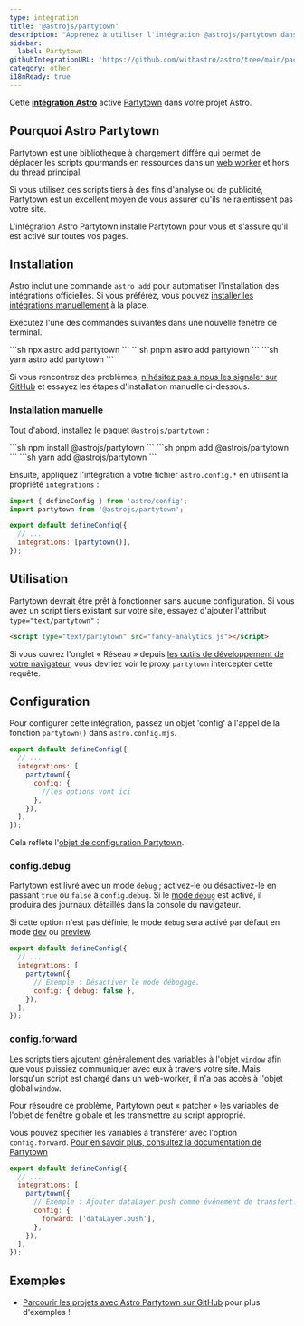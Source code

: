 ```yaml
---
type: integration
title: '@astrojs/partytown'
description: "Apprenez à utiliser l'intégration @astrojs/partytown dans votre projet Astro."
sidebar:
  label: Partytown
githubIntegrationURL: 'https://github.com/withastro/astro/tree/main/packages/integrations/partytown/'
category: other
i18nReady: true
---
```


Cette **[intégration Astro][astro-integration]** active [Partytown](https://partytown.builder.io/) dans votre projet Astro.

## Pourquoi Astro Partytown

Partytown est une bibliothèque à chargement différé qui permet de déplacer les scripts gourmands en ressources dans un [web worker](https://developer.mozilla.org/fr/docs/Web/API/Web_Workers_API) et hors du [thread principal](https://developer.mozilla.org/fr/docs/Glossary/Main_thread).

Si vous utilisez des scripts tiers à des fins d'analyse ou de publicité, Partytown est un excellent moyen de vous assurer qu'ils ne ralentissent pas votre site.

L'intégration Astro Partytown installe Partytown pour vous et s'assure qu'il est activé sur toutes vos pages.

## Installation

Astro inclut une commande `astro add` pour automatiser l'installation des intégrations officielles. Si vous préférez, vous pouvez [installer les intégrations manuellement](#installation-manuelle) à la place.

Exécutez l'une des commandes suivantes dans une nouvelle fenêtre de terminal.

<PackageManagerTabs>
  <Fragment slot="npm">
    ```sh
    npx astro add partytown
    ```
  </Fragment>
  <Fragment slot="pnpm">
    ```sh
    pnpm astro add partytown
    ```
  </Fragment>
  <Fragment slot="yarn">
    ```sh
    yarn astro add partytown
    ```
  </Fragment>
</PackageManagerTabs>

Si vous rencontrez des problèmes, [n'hésitez pas à nous les signaler sur GitHub](https://github.com/withastro/astro/issues) et essayez les étapes d'installation manuelle ci-dessous.

### Installation manuelle

Tout d'abord, installez le paquet `@astrojs/partytown` :

<PackageManagerTabs>
  <Fragment slot="npm">
    ```sh
    npm install @astrojs/partytown
    ```
  </Fragment>
  <Fragment slot="pnpm">
    ```sh
    pnpm add @astrojs/partytown
    ```
  </Fragment>
  <Fragment slot="yarn">
    ```sh
    yarn add @astrojs/partytown
    ```
  </Fragment>
</PackageManagerTabs>

Ensuite, appliquez l'intégration à votre fichier `astro.config.*` en utilisant la propriété `integrations` :

```js title="astro.config.mjs" ins={2} ins="partytown()"
import { defineConfig } from 'astro/config';
import partytown from '@astrojs/partytown';

export default defineConfig({
  // ...
  integrations: [partytown()],
});
```

## Utilisation

Partytown devrait être prêt à fonctionner sans aucune configuration. Si vous avez un script tiers existant sur votre site, essayez d'ajouter l'attribut `type="text/partytown"` :

```html ins="type="text/partytown""
<script type="text/partytown" src="fancy-analytics.js"></script>
```

Si vous ouvrez l'onglet « Réseau » depuis [les outils de développement de votre navigateur](https://developer.chrome.com/docs/devtools/open/), vous devriez voir le proxy `partytown` intercepter cette requête.

## Configuration

Pour configurer cette intégration, passez un objet 'config' à l'appel de la fonction `partytown()` dans `astro.config.mjs`.

```js title="astro.config.mjs" {5-7}
export default defineConfig({
  // ...
  integrations: [
    partytown({
      config: {
        //les options vont ici
      },
    }),
  ],
});
```

Cela reflète l'[objet de configuration Partytown](https://partytown.builder.io/configuration).

### config.debug

Partytown est livré avec un mode `debug` ; activez-le ou désactivez-le en passant `true` ou `false` à `config.debug`. Si le [mode `debug`](https://partytown.builder.io/debugging) est activé, il produira des journaux détaillés dans la console du navigateur.

Si cette option n'est pas définie, le mode `debug` sera activé par défaut en mode [dev](/fr/reference/cli-reference/#astro-dev) ou [preview](/fr/reference/cli-reference/#astro-preview).

```js title="astro.config.mjs" {6}
export default defineConfig({
  // ...
  integrations: [
    partytown({
      // Exemple : Désactiver le mode débogage.
      config: { debug: false },
    }),
  ],
});
```

### config.forward

Les scripts tiers ajoutent généralement des variables à l'objet `window` afin que vous puissiez communiquer avec eux à travers votre site. Mais lorsqu'un script est chargé dans un web-worker, il n'a pas accès à l'objet global `window`.

Pour résoudre ce problème, Partytown peut « patcher » les variables de l'objet de fenêtre globale et les transmettre au script approprié.

Vous pouvez spécifier les variables à transférer avec l'option `config.forward`. [Pour en savoir plus, consultez la documentation de Partytown](https://partytown.builder.io/forwarding-events)

```js title="astro.config.mjs" {7}
export default defineConfig({
  // ...
  integrations: [
    partytown({
      // Exemple : Ajouter dataLayer.push comme événement de transfert.
      config: {
        forward: ['dataLayer.push'],
      },
    }),
  ],
});
```

## Exemples

* [Parcourir les projets avec Astro Partytown sur GitHub](https://github.com/search?q=%22%40astrojs%2Fpartytown%22+path%3A**%2Fpackage.json\&type=code) pour plus d'exemples !

[astro-integration]: /fr/guides/integrations-guide/
